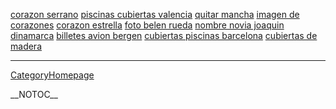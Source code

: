 <a href= http://homologacion-titulo-extranjero.japanesetits.cn/corazon-serrano.html >corazon serrano</a>   <a href= http://homologacion-titulo-extranjero.japanesetits.cn/piscinas-cubiertas-valencia.html >piscinas cubiertas valencia</a>   <a href= http://homologacion-titulo-extranjero.japanesetits.cn/quitar-mancha.html >quitar mancha</a>   <a href= http://homologacion-titulo-extranjero.japanesetits.cn/imagen-de-corazones.html >imagen de corazones</a>   <a href= http://homologacion-titulo-extranjero.japanesetits.cn/corazon-estrella.html >corazon estrella</a>   <a href= http://homologacion-titulo-extranjero.japanesetits.cn/foto-belen-rueda.html >foto belen rueda</a>   <a href= http://homologacion-titulo-extranjero.japanesetits.cn/nombre-novia-joaquin-dinamarca.html >nombre novia joaquin dinamarca</a>   <a href= http://homologacion-titulo-extranjero.japanesetits.cn/billetes-avion-bergen.html >billetes avion bergen</a>   <a href= http://homologacion-titulo-extranjero.japanesetits.cn/cubiertas-piscinas-barcelona.html >cubiertas piscinas barcelona</a>   <a href= http://homologacion-titulo-extranjero.japanesetits.cn/cubiertas-de-madera.html >cubiertas de madera</a>
----
[[CategoryHomepage]]

__NOTOC__